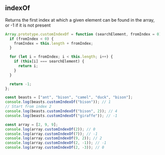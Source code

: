 
## indexOf

Returns the first index at which a given element can be found in the array,
or -1 if it is not present

```js title="Array.prototype.indexOf()"
Array.prototype.customIndexOf = function (searchElement, fromIndex = 0) {
  if (fromIndex < 0) {
    fromIndex = this.length + fromIndex;
  }

  for (let i = fromIndex; i < this.length; i++) {
    if (this[i] === searchElement) {
      return i;
    }
  }

  return -1;
};

const beasts = ["ant", "bison", "camel", "duck", "bison"];
console.log(beasts.customIndexOf("bison")); // 1
// Start from index 2
console.log(beasts.customIndexOf("bison", 2)); // 4
console.log(beasts.customIndexOf("giraffe")); // -1

const array = [2, 9, 9];
console.log(array.customIndexOf(2)); // 0
console.log(array.customIndexOf(7)); // -1
console.log(array.customIndexOf(9, 2)); // 2
console.log(array.customIndexOf(2, -1)); // -1
console.log(array.customIndexOf(2, -3)); // 0
```

